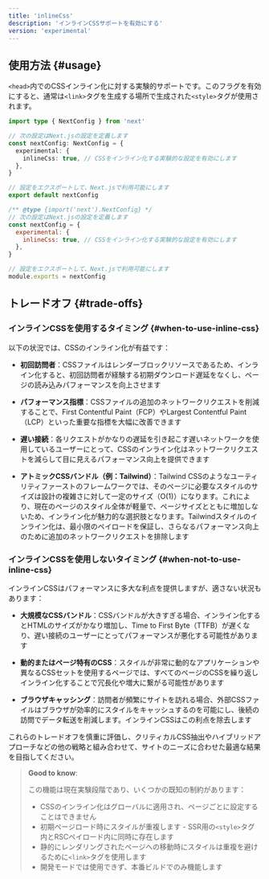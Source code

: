 ```yaml
---
title: 'inlineCss'
description: 'インラインCSSサポートを有効にする'
version: 'experimental'
---
```


## 使用方法 {#usage}

`<head>`内でのCSSインライン化に対する実験的サポートです。このフラグを有効にすると、通常は`<link>`タグを生成する場所で生成された`<style>`タグが使用されます。

<Tabs>
<TabItem value="ts" label="TypeScript">

```ts title="next.config.ts" switcher
import type { NextConfig } from 'next'

// 次の設定はNext.jsの設定を定義します
const nextConfig: NextConfig = {
  experimental: {
    inlineCss: true, // CSSをインライン化する実験的な設定を有効にします
  },
}

// 設定をエクスポートして、Next.jsで利用可能にします
export default nextConfig
```

</TabItem>
<TabItem value="js" label="JavaScript">

```js title="next.config.js" switcher
/** @type {import('next').NextConfig} */
// 次の設定はNext.jsの設定を定義します
const nextConfig = {
  experimental: {
    inlineCss: true, // CSSをインライン化する実験的な設定を有効にします
  },
}

// 設定をエクスポートして、Next.jsで利用可能にします
module.exports = nextConfig
```

</TabItem>
</Tabs>

## トレードオフ {#trade-offs}

### インラインCSSを使用するタイミング {#when-to-use-inline-css}

以下の状況では、CSSのインライン化が有益です：

- **初回訪問者**：CSSファイルはレンダーブロックリソースであるため、インライン化すると、初回訪問者が経験する初期ダウンロード遅延をなくし、ページの読み込みパフォーマンスを向上させます

- **パフォーマンス指標**：CSSファイルの追加のネットワークリクエストを削減することで、First Contentful Paint（FCP）やLargest Contentful Paint（LCP）といった重要な指標を大幅に改善できます

- **遅い接続**：各リクエストがかなりの遅延を引き起こす遅いネットワークを使用しているユーザーにとって、CSSのインライン化はネットワークリクエストを減らして目に見えるパフォーマンス向上を提供できます

- **アトミックCSSバンドル（例：Tailwind）**：Tailwind CSSのようなユーティリティファーストのフレームワークでは、そのページに必要なスタイルのサイズは設計の複雑さに対して一定のサイズ（O(1)）になります。これにより、現在のページのスタイル全体が軽量で、ページサイズとともに増加しないため、インライン化が魅力的な選択肢となります。Tailwindスタイルのインライン化は、最小限のペイロードを保証し、さらなるパフォーマンス向上のために追加のネットワークリクエストを排除します

### インラインCSSを使用しないタイミング {#when-not-to-use-inline-css}

インラインCSSはパフォーマンスに多大な利点を提供しますが、適さない状況もあります：

- **大規模なCSSバンドル**：CSSバンドルが大きすぎる場合、インライン化するとHTMLのサイズがかなり増加し、Time to First Byte（TTFB）が遅くなり、遅い接続のユーザーにとってパフォーマンスが悪化する可能性があります
- **動的またはページ特有のCSS**：スタイルが非常に動的なアプリケーションや異なるCSSセットを使用するページでは、すべてのページのCSSを繰り返しインライン化することで冗長化や増大に繋がる可能性があります

- **ブラウザキャッシング**：訪問者が頻繁にサイトを訪れる場合、外部CSSファイルはブラウザが効率的にスタイルをキャッシュするのを可能にし、後続の訪問でデータ転送を削減します。インラインCSSはこの利点を除去します

これらのトレードオフを慎重に評価し、クリティカルCSS抽出やハイブリッドアプローチなどの他の戦略と組み合わせて、サイトのニーズに合わせた最適な結果を目指してください。

> **Good to know**:
>
> この機能は現在実験段階であり、いくつかの既知の制約があります：
>
> - CSSのインライン化はグローバルに適用され、ページごとに設定することはできません
> - 初期ページロード時にスタイルが重複します - SSR用の`<style>`タグ内とRSCペイロード内に同時に存在します
> - 静的にレンダリングされたページへの移動時にスタイルは重複を避けるために`<link>`タグを使用します
> - 開発モードでは使用できず、本番ビルドでのみ機能します
